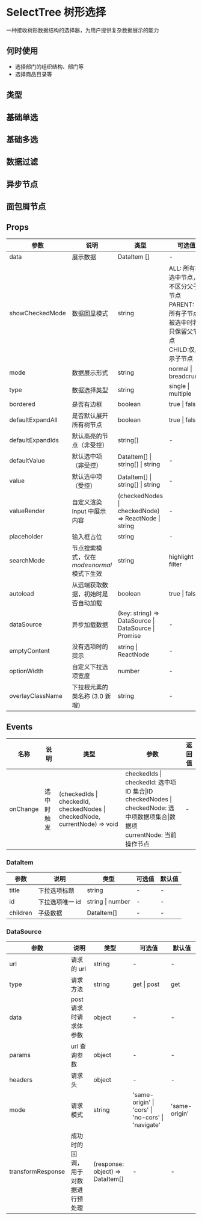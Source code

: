 # SelectTree 树形选择

一种接收树形数据结构的选择器，为用户提供复杂数据展示的能力

## 何时使用

- 选择部门的组织结构、部门等
- 选择商品目录等

## 类型

## 基础单选


<DemoSingle />

## 基础多选


<DemoMultiple />

## 数据过滤


<DemoFilter />

## 异步节点


<DemoAsync />

## 面包屑节点


<DemoBread />

## Props

| 参数               | 说明                                      | 类型                                                 | 可选值                                                                                                     | 默认值 |
| ------------------ | ----------------------------------------- | ---------------------------------------------------- | ---------------------------------------------------------------------------------------------------------- | ------ |
| data               | 展示数据                                  | DataItem []                                          | -                                                                                                          | -      |
| showCheckedMode    | 数据回显模式                              | string                                               | ALL: 所有被选中节点，不区分父子节点 <br/>PARENT: 当所有子节点被选中时将只保留父节点<br/>CHILD:仅显示子节点 | ALL    |
| mode               | 数据展示形式                              | string                                               | normal \| breadcrumb                                                                                       | normal |
| type               | 数据选择类型                              | string                                               | single \| multiple                                                                                         | single |
| bordered            | 是否有边框                                                                                               | boolean                                                              | true \| false                                                |             true                                                          |
| defaultExpandAll   | 是否默认展开所有树节点                    | boolean                                              | true \| false                                                                                              | false  |
| defaultExpandIds   | 默认高亮的节点（非受控）                  | string[]                                             | -                                                                                                          | -      |
| defaultValue       | 默认选中项 （非受控）                     | DataItem[] \| string[] \| string                     | -                                                                                                          | -      |
| value              | 默认选中项 （受控）                       | DataItem[] \| string[] \| string                     | -                                                                                                          | -      |
| valueRender        | 自定义渲染 Input 中展示内容               | (checkedNodes \| checkedNode) => ReactNode \| string | -                                                                                                          | -      |
| placeholder        | 输入框占位                                | string                                               | -                                                                                                          | 请选择 |
| searchMode         | 节点搜索模式，仅在*mode=normal*模式下生效 | string                                               | highlight \| filter                                                                                        | -      |
| autoload           | 从远端获取数据，初始时是否自动加载        | boolean                                              | true \| false                                                                                              | false  |
| dataSource         | 异步加载数据                              | (key: string) => DataSource \| DataSource \| Promise | -                                                                                                          | -      |
| emptyContent       | 没有选项时的提示                                                                                         | string \| ReactNode                                                 | -                                            | 无内容                                                                |
| optionWidth        | 自定义下拉选项宽度                        | number                                               | -                                                                                                          |        |
| overlayClassName   | 下拉根元素的类名称 (3.0 新增)             | string                                               | -                                                                                                          | -      |

<!-- | expandIds        | 默认高亮的节点（受控）                    | string[]                                                                    | -                                                                                                          | -      | -->

## Events

| 名称     | 说明       | 类型                                                                        | 参数                                                                                                                                    | 返回值 |
| -------- | ---------- | --------------------------------------------------------------------------- | --------------------------------------------------------------------------------------------------------------------------------------- | ------ |
| onChange | 选中时触发 | (checkedIds \| checkedId, checkedNodes \| checkedNode, currentNode) => void | checkedIds \| checkedId: 选中项 ID 集合\|ID <br/> checkedNodes \| checkedNode: 选中项数据项集合\|数据项 <br/> currentNode: 当前操作节点 | -      |

### DataItem

| 参数     | 说明            | 类型             | 可选值 | 默认值 |
| -------- | --------------- | ---------------- | ------ | ------ |
| title    | 下拉选项标题    | string           | -      | -      |
| id       | 下拉选项唯一 id | string \| number | -      | -      |
| children | 子级数据        | DataItem[]       | -      | -      |

### DataSource

| 参数              | 说明                               | 类型                             | 可选值                                             | 默认值        |
| ----------------- | ---------------------------------- | -------------------------------- | -------------------------------------------------- | ------------- |
| url               | 请求的 url                         | string                           | -                                                  | -             |
| type              | 请求方法                           | string                           | get \| post                                        | get           |
| data              | post 请求时请求体参数              | object                           | -                                                  | -             |
| params            | url 查询参数                       | object                           | -                                                  | -             |
| headers           | 请求头                             | object                           | -                                                  | -             |
| mode              | 请求模式                           | string                           | 'same-origin' \| 'cors' \| 'no-cors' \| 'navigate' | 'same-origin' |
| transformResponse | 成功时的回调，用于对数据进行预处理 | (response: object) => DataItem[] | -                                                  | -             |
